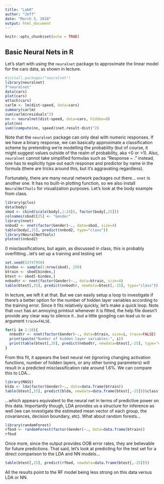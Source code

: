 ```yaml
---
title: "Lab8"
author: "Jeff"
date: "March 3, 2018"
output: html_document
---
```


```r
knitr::opts_chunk$set(echo = TRUE)
```

## Basic Neural Nets in R

Let's start with using the `neuralnet` package to approximate the linear model for the cars data, as shown in lecture. 
```r
#install.packages("neuralnet")
library(neuralnet)
?"neuralnet"
data(cars)
plot(cars)
attach(cars)
carlm <- lm(dist~speed, data=cars)
summary(carlm)
sum(carlm$residuals^2)
nn <- neuralnet(dist~speed, data=cars, hidden=0)
plot(nn)
sum((compute(nn, speed)$net.result-dist)^2)
```

Note that the `neuralnet` package can only deal with numeric responses. If we have a binary response, we can basically approximate a classification scheme by pretending we're modelling the probability (but of course, it might suggest values outside of the realm of probability, aka <0 or >1). Also, `neuralnet` cannot take simplified formulas such as "Response ~ ." instead, one has to explicitly type out each response and predictor by name in the formula (there are tricks around this, but it's aggravating regardless).

Fortunately, there are many neural network packages out there... `nnet` is another one. It has no built-in plotting function, so we also install `NeuralNetTools` for visualization purposes. Let's look at the body example from class.
```r
library(gclus)
data(body)
sbod <- cbind(scale(body[,1:24]), factor(body[,25]))
colnames(sbod)[25] <- "Gender"
library(nnet)
nnbod2 <- nnet(factor(Gender)~., data=sbod, size=4)
table(body[,25], predict(nnbod2, type="class"))
library(NeuralNetTools)
plotnet(nnbod2)
```

0 misclassifications, but again, as discussed in class, this is probably overfitting...let's set up a training and testing set

```r
set.seed(53747958)
bindex <- sample(1:nrow(sbod), 250)
btrain <- sbod[bindex,]
btest <- sbod[-bindex,]
nnbodtr <- nnet(factor(Gender)~., data=btrain, size=4)
table(btest[,25], predict(nnbodtr, newdata=btest[,-25], type="class"))
```
In lecture, we left it at that. But we can easily setup a loop to investigate if there's a better option for the number of hidden layer variables according to the training error. Since it fits relatively quickly, let's make a quick loop. Note that `nnet` has an annoying printout whenever it is fitted, the help file doesn't provide any clear way to silence it...but a little googling can lead us to an argument `trace=FALSE`.

```r
for(i in 1:10){
  nnbodtr <- nnet(factor(Gender)~., data=btrain, size=i, trace=FALSE)
  print(paste("Number of hidden layer variables:", i))
  print(table(btest[,25], predict(nnbodtr, newdata=btest[,-25], type="class")))
}
```

From this fit, it appears the best neural net (ignoring changing activation functions, number of hidden layers, or any other tuning parameters) will result in a predicted misclassification rate around 1.6%. We can compare this to LDA... 

```r
library(MASS)
blda <- lda(factor(Gender)~., data=data.frame(btrain))
table(btest[,25], predict(blda, newdata=data.frame(btest[,-25]))$class)
```
...which appears equivalent to the neural net in terms of predictive power on this data. Importantly though, LDA provides us a structure for inference as well (we can investigate the estimated mean vector of each group, the covariances, decision boundary, etc). What about random forests...
```r
library(randomForest)
rfbod <- randomForest(factor(Gender)~., data=data.frame(btrain))
rfbod
```
Once more, since the output provides OOB error rates, they are believable for future predictions. That said, let's look at predicting for the test set for a direct comparison to the LDA and NN models...
```r
table(btest[,25], predict(rfbod, newdata=data.frame(btest[,-25])))
```
All the results point to the RF model being less strong on this data versus LDA or NN.